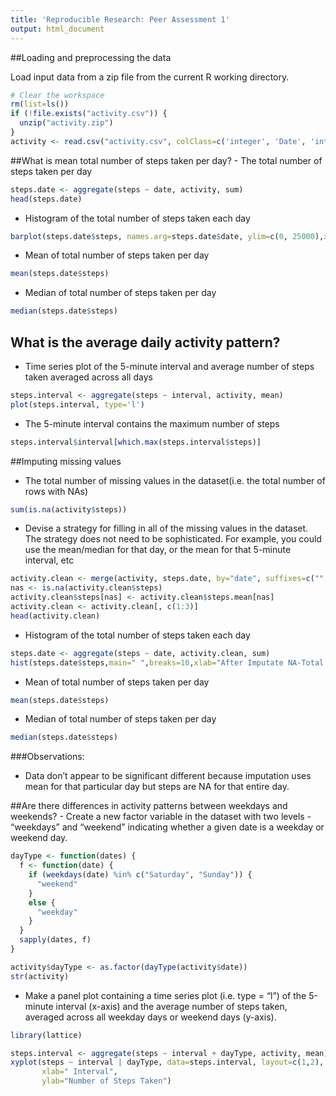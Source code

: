 ```yaml
---
title: 'Reproducible Research: Peer Assessment 1'
output: html_document
---
```



##Loading and preprocessing the data

Load input data from a zip file from the current R working directory.
```r
# Clear the workspace
rm(list=ls())
if (!file.exists("activity.csv")) {
  unzip("activity.zip")
}
activity <- read.csv("activity.csv", colClass=c('integer', 'Date', 'integer'))
```

##What is mean total number of steps taken per day?
- The total number of steps taken per day

```r
steps.date <- aggregate(steps ~ date, activity, sum)
head(steps.date)
```

- Histogram of the total number of steps taken each day

```r
barplot(steps.date$steps, names.arg=steps.date$date, ylim=c(0, 25000),xlab="date",ylab="sum(steps)")

```

- Mean of total number of steps taken per day

```r
mean(steps.date$steps)
```

- Median of total number of steps taken per day

```r
median(steps.date$steps)
```

## What is the average daily activity pattern?

- Time series plot of the 5-minute interval and average number of steps taken averaged across all days

```r
steps.interval <- aggregate(steps ~ interval, activity, mean)
plot(steps.interval, type='l')
```

- The 5-minute interval contains the maximum number of steps

```r
steps.interval$interval[which.max(steps.interval$steps)]
```

##Imputing missing values

- The total number of missing values in the dataset(i.e. the total number of rows with NAs)

```r
sum(is.na(activity$steps))
```

- Devise a strategy for filling in all of the missing values in the dataset. The strategy does not need to be sophisticated. For example, you could use the mean/median for that day, or the mean for that 5-minute interval, etc
```r
activity.clean <- merge(activity, steps.date, by="date", suffixes=c("", ".mean"))
nas <- is.na(activity.clean$steps)
activity.clean$steps[nas] <- activity.clean$steps.mean[nas]
activity.clean <- activity.clean[, c(1:3)]
head(activity.clean)
```

- Histogram of the total number of steps taken each day

```r
steps.date <- aggregate(steps ~ date, activity.clean, sum)
hist(steps.date$steps,main=" ",breaks=10,xlab="After Imputate NA-Total Number of Steps Taken Daily")
```

- Mean of total number of steps taken per day

```r
mean(steps.date$steps)
```

- Median of total number of steps taken per day

```r
median(steps.date$steps)
```

###Observations:

- Data don't appear to be significant different because imputation uses mean for that particular day but steps are NA for that entire day.

##Are there differences in activity patterns between weekdays and weekends?
- Create a new factor variable in the dataset with two levels - "weekdays" and "weekend" indicating whether a given date is a weekday or weekend day.

```r
dayType <- function(dates) {
  f <- function(date) {
    if (weekdays(date) %in% c("Saturday", "Sunday")) {
      "weekend"
    }
    else {
      "weekday"
    }
  }
  sapply(dates, f)
}

activity$dayType <- as.factor(dayType(activity$date))
str(activity)
```
- Make a panel plot containing a time series plot (i.e. type = "l") of the 5-minute interval (x-axis) and the average number of steps taken, averaged across all weekday days or weekend days (y-axis).
```r
library(lattice)

steps.interval <- aggregate(steps ~ interval + dayType, activity, mean)
xyplot(steps ~ interval | dayType, data=steps.interval, layout=c(1,2), type='l', 
       xlab=" Interval",
       ylab="Number of Steps Taken")
```
